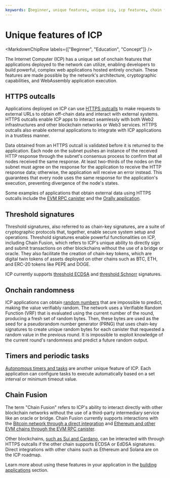 ```yaml
---
keywords: [beginner, unique features, unique icp, icp features, chain fusion, https outcalls, threshold signatures, randomness, timers, heartbeats, periodic tasks]
---
```



# Unique features of ICP

<MarkdownChipRow labels={["Beginner", "Education", "Concept"]} />

The Internet Computer (ICP) has a unique set of onchain features that applications deployed to the network can utilize, enabling developers to build powerful, complex web applications hosted entirely onchain. These features are made possible by the network's architecture, cryptographic capabilities, and WebAssembly application execution.

## HTTPS outcalls

Applications deployed on ICP can use [HTTPS outcalls](/docs/current/building-dapps/using-network-features/using-external-data/https-outcalls/overview) to make requests to external URLs to obtain off-chain data and interact with external systems. HTTPS outcalls enable ICP apps to interact seamlessly with both Web2 infrastructures and other blockchain networks or Web3 services. HTTPS outcalls also enable external applications to integrate with ICP applications in a trustless manner.

Data obtained from an HTTPS outcall is validated before it is returned to the application. Each node on the subnet pushes an instance of the received HTTP response through the subnet's consensus process to confirm that all nodes received the same response. At least two-thirds of the nodes on the subnet must agree on the response for the application to receive the HTTP response data; otherwise, the application will receive an error instead. This guarantees that every node uses the same response for the application's execution, preventing divergence of the node's states.

Some examples of applications that obtain external data using HTTPS outcalls include the [EVM RPC canister](/docs/current/building-dapps/chain-fusion/ethereum/evm-rpc/overview) and the [Orally application](https://kclew-uiaaa-aaaal-qbuiq-cai.ic0.app/sybil).

## Threshold signatures

Threshold signatures, also referred to as chain-key signatures, are a suite of cryptographic protocols that, together, enable secure system setup and operations. Threshold signatures enable powerful functionalities on ICP, including Chain Fusion, which refers to ICP's unique ability to directly sign and submit transactions on other blockchains without the use of a bridge or oracle. They also facilitate the creation of chain-key tokens, which are digital twin tokens of assets deployed on other chains such as BTC, ETH, and ERC-20 tokens like PEPE and DOGE.

ICP currently supports [threshold ECDSA](/docs/current/building-dapps/using-network-features/signatures/t-ecdsa) and [threshold Schnorr](/docs/current/building-dapps/using-network-features/signatures/t-schnorr) signatures.

## Onchain randomness

ICP applications can obtain [random numbers](/docs/current/building-dapps/using-network-features/randomness) that are impossible to predict, making the value verifiably random. The network uses a Verifiable Random Function (VRF) that is evaluated using the current number of the round, producing a fresh set of random bytes. Then, these bytes are used as the seed for a pseudorandom number generator (PRNG) that uses chain-key signatures to create unique random bytes for each canister that requested a random value in the previous round. It is impossible to exploit knowledge of the current round's randomness and predict a future random output.

## Timers and periodic tasks

[Autonomous timers and tasks](/docs/current/building-dapps/using-network-features/periodic-tasks-timers) are another unique feature of ICP. Each application can configure tasks to execute automatically based on a set interval or minimum timeout value.

## Chain Fusion

The term "Chain Fusion" refers to ICP's ability to interact directly with other blockchain networks without the use of a third-party intermediary service like an oracle or bridge. Chain Fusion currently supports interactions with the [Bitcoin network through a direct integration](/docs/current/building-dapps/chain-fusion/bitcoin/overview) and [Ethereum and other EVM chains through the EVM RPC canister](/docs/current/building-dapps/chain-fusion/ethereum/overview).

Other blockchains, [such as Sui and Cardano](/docs/current/building-dapps/chain-fusion/supported-chains), can be interacted with through HTTPS outcalls if the other chain supports ECDSA or EdDSA signatures. Direct integrations with other chains such as Ethereum and Solana are on the ICP roadmap.

Learn more about using these features in your application in the [building applications](/docs/current/building-dapps/getting-started/quickstart/first-smart-contract) section.